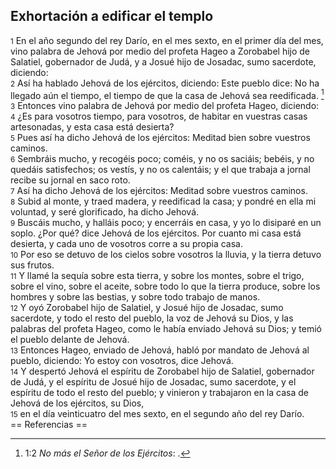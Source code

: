== Exhortación a edificar el templo ==

{{anchor|1}} <small>1</small> En el año segundo del rey Darío, en el mes sexto, en el primer día del mes, vino palabra de Jehová por medio del profeta Hageo a Zorobabel hijo de Salatiel, gobernador de Judá, y a Josué hijo de Josadac, sumo sacerdote, diciendo:<br>
{{anchor|2}} <small>2</small> Así ha hablado Jehová de los ejércitos, diciendo: Este pueblo dice: No ha llegado aún el tiempo, el tiempo de que la casa de Jehová sea reedificada. <ref>1:2 ''No más el Señor de los Ejércitos'': {{lib|LU|194|3|11}}.</ref><br>
{{anchor|3}} <small>3</small> Entonces vino palabra de Jehová por medio del profeta Hageo, diciendo:<br>
{{anchor|4}} <small>4</small> ¿Es para vosotros tiempo, para vosotros, de habitar en vuestras casas artesonadas, y esta casa está desierta?<br>
{{anchor|5}} <small>5</small> Pues así ha dicho Jehová de los ejércitos: Meditad bien sobre vuestros caminos.<br>
{{anchor|6}} <small>6</small> Sembráis mucho, y recogéis poco; coméis, y no os saciáis; bebéis, y no quedáis satisfechos; os vestís, y no os calentáis; y el que trabaja a jornal recibe su jornal en saco roto.<br>
{{anchor|7}} <small>7</small> Así ha dicho Jehová de los ejércitos: Meditad sobre vuestros caminos.<br>
{{anchor|8}} <small>8</small> Subid al monte, y traed madera, y reedificad la casa; y pondré en ella mi voluntad, y seré glorificado, ha dicho Jehová.<br>
{{anchor|9}} <small>9</small> Buscáis mucho, y halláis poco; y encerráis en casa, y yo lo disiparé en un soplo. ¿Por qué? dice Jehová de los ejércitos. Por cuanto mi casa está desierta, y cada uno de vosotros corre a su propia casa.<br>
{{anchor|10}} <small>10</small> Por eso se detuvo de los cielos sobre vosotros la lluvia, y la tierra detuvo sus frutos.<br>
{{anchor|11}} <small>11</small> Y llamé la sequía sobre esta tierra, y sobre los montes, sobre el trigo, sobre el vino, sobre el aceite, sobre todo lo que la tierra produce, sobre los hombres y sobre las bestias, y sobre todo trabajo de manos.<br>
{{anchor|12}} <small>12</small> Y oyó Zorobabel hijo de Salatiel, y Josué hijo de Josadac, sumo sacerdote, y todo el resto del pueblo, la voz de Jehová su Dios, y las palabras del profeta Hageo, como le había enviado Jehová su Dios; y temió el pueblo delante de Jehová.<br>
{{anchor|13}} <small>13</small> Entonces Hageo, enviado de Jehová, habló por mandato de Jehová al pueblo, diciendo: Yo estoy con vosotros, dice Jehová.<br>
{{anchor|14}} <small>14</small> Y despertó Jehová el espíritu de Zorobabel hijo de Salatiel, gobernador de Judá, y el espíritu de Josué hijo de Josadac, sumo sacerdote, y el espíritu de todo el resto del pueblo; y vinieron y trabajaron en la casa de Jehová de los ejércitos, su Dios,<br>
{{anchor|15}} <small>15</small> en el día veinticuatro del mes sexto, en el segundo año del rey Darío.<br>
== Referencias ==

<references />
